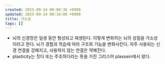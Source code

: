 ```yaml
---
created: 2025-09-14 00:08:36 +0900
updated: 2025-09-14 00:14:00 +0900
title: 가소성
tags: []
---
```


- 뇌의 신경망은 일생 동안 형성되고 재생된다. 이렇게 변화하는 뇌의 성질을 가소성이라고 한다. 뇌가 경험과 학습에 따라 구조와 기능을 변화사킨다. 자주 사용되는 신경 연결을 강해지고, 사용하지 않는 연결은 약해진다.
- plasticity는 짓다 또는 주조하다라는 뜻을 가진 그리스어 plassein에서 왔다.
